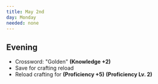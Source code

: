 ```yaml
---
title: May 2nd
day: Monday
needed: none
---
```


## Evening
- Crossword: "Golden" **(Knowledge +2)**
- Save for crafting reload
- Reload crafting for **(Proficiency +5)** **(Proficiency Lv. 2)**